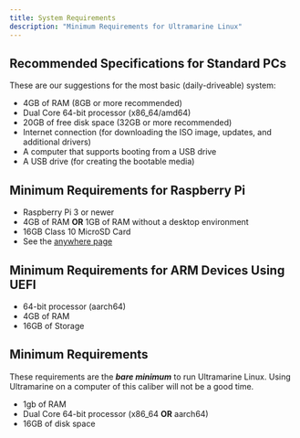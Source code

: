```yaml
---
title: System Requirements
description: "Minimum Requirements for Ultramarine Linux"
---
```



## Recommended Specifications for Standard PCs

These are our suggestions for the most basic (daily-driveable) system:

- 4GB of RAM (8GB or more recommended)
- Dual Core 64-bit processor (x86_64/amd64)
- 20GB of free disk space (32GB or more recommended)
- Internet connection (for downloading the ISO image, updates, and additional drivers)
- A computer that supports booting from a USB drive
- A USB drive (for creating the bootable media)

## Minimum Requirements for Raspberry Pi

- Raspberry Pi 3 or newer
- 4GB of RAM **OR** 1GB of RAM without a desktop environment
- 16GB Class 10 MicroSD Card
- See the [anywhere page](/en/anywhere/rpi)

## Minimum Requirements for ARM Devices Using UEFI

- 64-bit processor (aarch64)
- 4GB of RAM
- 16GB of Storage

## Minimum Requirements

These requirements are the **_bare minimum_** to run Ultramarine Linux. Using Ultramarine on a computer of this caliber will not be a good time.

- 1gb of RAM
- Dual Core 64-bit processor (x86_64 **OR** aarch64)
- 16GB of disk space
